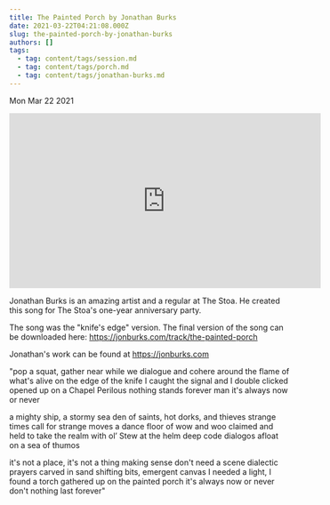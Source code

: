 ```yaml
---
title: The Painted Porch by Jonathan Burks
date: 2021-03-22T04:21:08.000Z
slug: the-painted-porch-by-jonathan-burks
authors: []
tags:
  - tag: content/tags/session.md
  - tag: content/tags/porch.md
  - tag: content/tags/jonathan-burks.md
---
```






Mon Mar 22 2021

<iframe width="560" height="315" src="https://www.youtube.com/embed/iyz5g9No4rE" title="The Painted Porch by Jonathan Burks" frameborder="0" allow="accelerometer; autoplay; clipboard-write; encrypted-media; gyroscope; picture-in-picture" allowfullscreen ></iframe>

Jonathan Burks is an amazing artist and a regular at The Stoa. He created this song for The Stoa's one-year anniversary party. 

The song was the "knife's edge" version. The final version of the song can be downloaded here: https://jonburks.com/track/the-painted-porch

Jonathan's work can be found at https://jonburks.com

"pop a squat, gather near
while we dialogue and cohere
around the flame of what's alive
on the edge of the knife
I caught the signal and I double clicked
opened up on a Chapel Perilous
nothing stands forever man
it's always now or never

a mighty ship, a stormy sea
den of saints, hot dorks, and thieves
strange times call for strange moves
a dance floor of wow and woo
claimed and held to take the realm
with ol’ Stew at the helm
deep code dialogos 
afloat on a sea of thumos

it's not a place, it's not a thing
making sense don't need a scene
dialectic prayers carved in sand
shifting bits, emergent canvas
I needed a light, I found a torch
gathered up on the painted porch
it's always now or never
don't nothing last forever"


